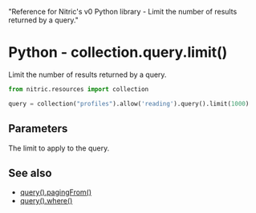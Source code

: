   "Reference for Nitric's v0 Python library - Limit the number of results returned by a query."

# Python - collection.query.limit()

Limit the number of results returned by a query.

```python
from nitric.resources import collection

query = collection("profiles").allow('reading').query().limit(1000)
```

## Parameters

<Properties>
  <Property name="limit" required type="number">
    The limit to apply to the query.
  </Property>
</Properties>

## See also

- [query().pagingFrom()](./collection-query-pagingfrom)
- [query().where()](./collection-query-where)
